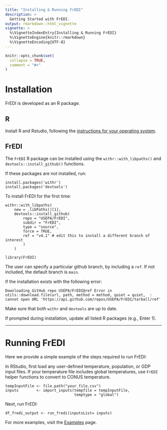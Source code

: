 ```yaml
---
title: "Installing & Running FrEDI"
description: >
  Getting Started with FrEDI.
output: rmarkdown::html_vignette
vignette: >
  %\VignetteIndexEntry{Installing & Running FrEDI}
  %\VignetteEngine{knitr::rmarkdown}
  %\VignetteEncoding{UTF-8}
---
```


```r
knitr::opts_chunk$set(
  collapse = TRUE,
  comment = "#>"
)
```

# Installation

FrEDI is developed as an R package. 

## R

Install R and Rstudio, following the [instructions for your operating system](https://posit.co/download/rstudio-desktop/).

## FrEDI

The `FrEDI` R package can be installed using the `withr::with_libpaths()` and `devtools::install_github()` functions.

If these packages are not installed, run:

```
install.packages('withr')
install.packages('devtools')
```

To install FrEDI for the first time:
  
```
withr::with_libpaths(  
    new = .libPaths()[1],  
    devtools::install_github(
        repo = "USEPA/FrEDI",  
        subdir = "FrEDI",  
        type = "source",  
        force = TRUE,  
        ref = "v4.1" # edit this to install a different branch of interest
        )
    )

library(FrEDI)
```  

The user can specify a particular github branch, by including a `ref`. If not included, the default branch is `main`.
<br>

If the installation exists with the following error: 

`
Downloading GitHub repo USEPA/FrEDI@ref
Error in utils::download.file(url, path, method = method, quiet = quiet,  : 
  cannot open URL 'https://api.github.com/repos/USEPA/FrEDI/tarball/ref'
`

Make sure that both `withr` and `devtools` are up to date. 

If prompted during installation, update all listed R packages (e.g., Enter 1). 
<br>

---

# Running FrEDI

Here we provide a simple example of the steps required to run FrEDI:
  
In RStudio, first load any user-defined temperature, population, or GDP input files. If your temperature file includes global temperatures, use `FrEDI` helper functions to convert to CONUS temperature.

```
tempInputFile <- file.path("your_file.csv")
inputs        <- import_inputs(tempfile = tempInputFile,  
                               temptype = "global")
```

Next, run FrEDI:
  
```
df_fredi_output <- run_fredi(inputsList= inputs)
```

For more examples, visit the [Examples](Example1.html) page.
